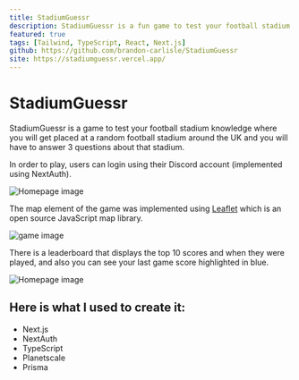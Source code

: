 ```yaml
---
title: StadiumGuessr
description: StadiumGuessr is a fun game to test your football stadium knowledge.
featured: true
tags: [Tailwind, TypeScript, React, Next.js]
github: https://github.com/brandon-carlisle/StadiumGuessr
site: https://stadiumguessr.vercel.app/
---
```


# StadiumGuessr

StadiumGuessr is a game to test your football stadium knowledge where you will get placed at a random football stadium around the UK and you will have to answer 3 questions about that stadium.

In order to play, users can login using their Discord account (implemented using NextAuth).

<Image
  src="/projects/sg_home.webp"
  alt="Homepage image"
  width={1920}
  height={1032}
/>

The map element of the game was implemented using [Leaflet](https://leafletjs.com/) which is an open source JavaScript map library.

<Image
  src="/projects/sg_game.webp"
  alt="game image"
  width={1920}
  height={1032}
/>

There is a leaderboard that displays the top 10 scores and when they were played, and also you can see your last game score highlighted in blue.

<Image
  src="/projects/sg_leaderboard.webp"
  alt="Homepage image"
  width={1920}
  height={1032}
/>

## Here is what I used to create it:

- Next.js
- NextAuth
- TypeScript
- Planetscale
- Prisma
